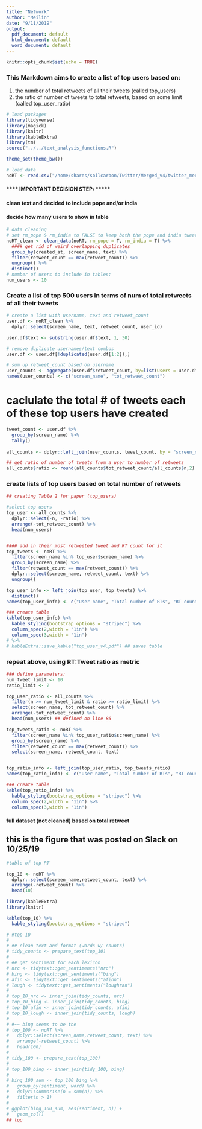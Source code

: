 ```yaml
---
title: "Network"
author: "Meilin"
date: "9/11/2019"
output:
  pdf_document: default
  html_document: default
  word_document: default
---
```


```r
knitr::opts_chunk$set(echo = TRUE)
```

### This Markdown aims to create a list of top users based on:
1. the number of total retweets of all their tweets (called top_users)
2. the ratio of number of tweets to total retweets, based on some limit (called top_user_ratio)

```r
# load packages
library(tidyverse)
library(magick)
library(knitr)
library(kableExtra)
library(tm)
source("../../text_analysis_functions.R")

theme_set(theme_bw())

# load data
noRT <- read.csv("/home/shares/soilcarbon/Twitter/Merged_v4/twitter_merged_noRT_v4.csv", stringsAsFactors = FALSE)
```

#### **** IMPORTANT DECISION STEP: *****
#### clean text and decided to include pope and/or india
#### decide how many users to show in table
```r
# data cleaning 
# set rm_pope & rm_india to FALSE to keep both the pope and india tweets respectively
noRT_clean <- clean_data(noRT, rm_pope = T, rm_india = T) %>% 
  #### get rid of weird overlapping duplicates
  group_by(created_at, screen_name, text) %>% 
  filter(retweet_count == max(retweet_count)) %>% 
  ungroup() %>% 
  distinct()
# number of users to include in tables:
num_users <- 10
```



### Create a list of top 500 users in terms of num of total retweets of all their tweets
```r

# create a list with username, text and retweet_count
user.df <- noRT_clean %>% 
  dplyr::select(screen_name, text, retweet_count, user_id)

user.df$text <- substring(user.df$text, 1, 30)

# remove duplicate usernames/text combos
user.df <- user.df[!duplicated(user.df[1:2]),]

# sum up retweet_count based on username
user_counts <- aggregate(user.df$retweet_count, by=list(Users = user.df$screen_name), FUN = sum)
names(user_counts) <- c("screen_name", "tot_retweet_count")


```


# caclulate the total # of tweets each of these top users have created
```r
tweet_count <- user.df %>% 
  group_by(screen_name) %>% 
  tally()
  
all_counts <- dplyr::left_join(user_counts, tweet_count, by = "screen_name")

## get ratio of number of tweets from a user to number of retweets
all_counts$ratio <- round(all_counts$tot_retweet_count/all_counts$n,2)

```

### create lists of top users based on total number of retweets
```r

## creating Table 2 for paper (top_users)

#select top users
top_user <- all_counts %>% 
  dplyr::select(-n, -ratio) %>% 
  arrange(-tot_retweet_count) %>% 
  head(num_users)


#### add in their most retweeted tweet and RT count for it
top_tweets <- noRT %>% 
  filter(screen_name %in% top_user$screen_name) %>% 
  group_by(screen_name) %>% 
  filter(retweet_count == max(retweet_count)) %>% 
  dplyr::select(screen_name, retweet_count, text) %>% 
  ungroup()

top_user_info <- left_join(top_user, top_tweets) %>% 
  distinct() 
names(top_user_info) <- c("User name", "Total number of RTs", "RT count for most RTed tweet", "Most RTed tweet")

### create table
kable(top_user_info) %>%
  kable_styling(bootstrap_options = "striped") %>%
  column_spec(2,width = "1in") %>%
  column_spec(3,width = "1in")
# %>% 
# kableExtra::save_kable("top_user_v4.pdf") ## saves table


```

### repeat above, using RT:Tweet ratio as metric
```r
### define parameters:
num_tweet_limit <- 10
ratio_limit <- 2 

top_user_ratio <- all_counts %>% 
  filter(n >= num_tweet_limit & ratio >= ratio_limit) %>% 
  select(screen_name, tot_retweet_count) %>% 
  arrange(-tot_retweet_count) %>% 
  head(num_users) ## defined on line 86

top_tweets_ratio <- noRT %>% 
  filter(screen_name %in% top_user_ratio$screen_name) %>% 
  group_by(screen_name) %>% 
  filter(retweet_count == max(retweet_count)) %>% 
  select(screen_name, retweet_count, text)


top_ratio_info <- left_join(top_user_ratio, top_tweets_ratio)
names(top_ratio_info) <- c("User name", "Total number of RTs", "RT count for most RTed tweet", "Most RTed tweet")

### create table
kable(top_ratio_info) %>%
  kable_styling(bootstrap_options = "striped") %>%
  column_spec(2,width = "1in") %>%
  column_spec(3,width = "1in") 
```


#### full dataset (not cleaned) based on total retweet 
## this is the figure that was posted on Slack on 10/25/19
```r
#table of top RT

top_10 <- noRT %>%
  dplyr::select(screen_name,retweet_count, text) %>%
  arrange(-retweet_count) %>%
  head(10)

library(kableExtra)
library(knitr)

kable(top_10) %>%
  kable_styling(bootstrap_options = "striped")

```






```r
# #top 10
# 
# ## clean text and format (words w/ counts)
# tidy_counts <- prepare_text(top_10)
# 
# ## get sentiment for each lexicon
# nrc <- tidytext::get_sentiments("nrc")
# bing <- tidytext::get_sentiments("bing")
# afin <- tidytext::get_sentiments("afinn")
# lough <- tidytext::get_sentiments("loughran")
# 
# top_10_nrc <- inner_join(tidy_counts, nrc)
# top_10_bing <- inner_join(tidy_counts, bing)
# top_10_afin <- inner_join(tidy_counts, afin)
# top_10_lough <- inner_join(tidy_counts, lough)
# 
# #~~ bing seems to be the
# top_100 <- noRT %>%
#   dplyr::select(screen_name,retweet_count, text) %>%
#   arrange(-retweet_count) %>%
#   head(100)
# 
# tidy_100 <- prepare_text(top_100)
# 
# top_100_bing <- inner_join(tidy_100, bing)
# 
# bing_100_sum <- top_100_bing %>%
#   group_by(sentiment, word) %>%
#   dplyr::summarise(n = sum(n)) %>%
#   filter(n > 1)
# 
# ggplot(bing_100_sum, aes(sentiment, n)) +
#   geom_col()
## top
```

















